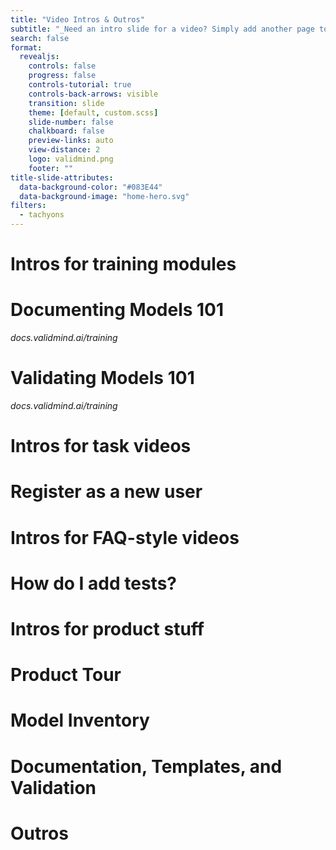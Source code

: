 ```yaml
---
title: "Video Intros & Outros"
subtitle: "_Need an intro slide for a video? Simply add another page to this presentation and start your video recording with that. (Same for outros.)_"
search: false
format:
  revealjs:
    controls: false
    progress: false
    controls-tutorial: true
    controls-back-arrows: visible
    transition: slide
    theme: [default, custom.scss]
    slide-number: false
    chalkboard: false
    preview-links: auto
    view-distance: 2
    logo: validmind.png
    footer: ""
title-slide-attributes:
  data-background-color: "#083E44"
  data-background-image: "home-hero.svg"
filters:
  - tachyons
---
```


# Intros for training modules

# Documenting Models 101 {background-color="#083E44" background-image="home-hero.svg"}

_docs.validmind.ai/training_

# Validating Models 101 {background-color="#083E44" background-image="home-hero.svg"}

_docs.validmind.ai/training_

# Intros for task videos

# Register as a new user {background-color="#083E44" background-image="home-hero.svg"}

# Intros for FAQ-style videos

# How do I add tests? {background-color="#083E44" background-image="home-hero.svg"}

# Intros for product stuff

# Product Tour {background-color="#083E44" background-image="home-hero.svg"}

# Model Inventory {background-color="#083E44" background-image="home-hero.svg"}

# Documentation, Templates, and Validation {background-color="#083E44" background-image="home-hero.svg"}

# Outros

<!-- Just a blank slide for now -->

# {background-color="#083E44" background-image="home-hero.svg"}

